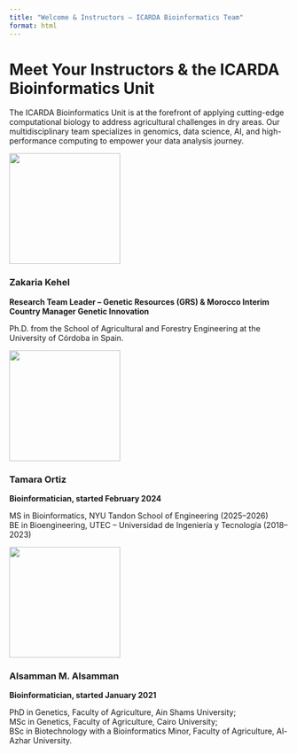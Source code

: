 ```yaml
---
title: "Welcome & Instructors – ICARDA Bioinformatics Team"
format: html
---
```


# Meet Your Instructors & the ICARDA Bioinformatics Unit

The ICARDA Bioinformatics Unit is at the forefront of applying cutting-edge computational biology to address agricultural challenges in dry areas. Our multidisciplinary team specializes in genomics, data science, AI, and high-performance computing to empower your data analysis journey.

::: {.team-grid}

::: {.team-member-card}
![](../assets/zakaria.png){fig-alt="Zakaria Kehel" width="200px"}

  
### Zakaria Kehel

**Research Team Leader – Genetic Resources (GRS) & Morocco Interim Country Manager Genetic Innovation**  

Ph.D. from the School of Agricultural and Forestry Engineering at the University of Córdoba in Spain.
:::

::: {.team-member-card}
![](../assets/tamara.png){fig-alt="Tamara Ortiz" width="200px"}

  
### Tamara Ortiz

**Bioinformatician, started February 2024**  

MS in Bioinformatics, NYU Tandon School of Engineering (2025–2026)  
BE in Bioengineering, UTEC – Universidad de Ingeniería y Tecnología (2018–2023)
:::

::: {.team-member-card}
![](../assets/alsamman.png){fig-alt="Alsamman M. Alsamman" width="200px"}

  
### Alsamman M. Alsamman

**Bioinformatician, started January 2021**  

PhD in Genetics, Faculty of Agriculture, Ain Shams University;  
MSc in Genetics, Faculty of Agriculture, Cairo University;  
BSc in Biotechnology with a Bioinformatics Minor, Faculty of Agriculture, Al-Azhar University.
:::

:::